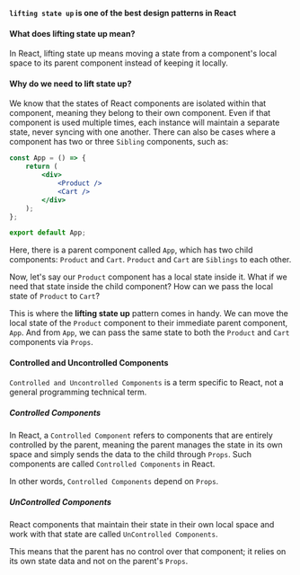 **`lifting state up` is one of the best design patterns in React**

#### What does lifting state up mean?

In React, lifting state up means moving a state from a component's local space to its parent component instead of keeping it locally.

#### Why do we need to lift state up?

We know that the states of React components are isolated within that component, meaning they belong to their own component. Even if that component is used multiple times, each instance will maintain a separate state, never syncing with one another. There can also be cases where a component has two or three `Sibling` components, such as:

```jsx filename="App.js"
const App = () => {
    return (
        <div>
            <Product />
            <Cart />
        </div>
    );
};

export default App;
```

Here, there is a parent component called `App`, which has two child components: `Product` and `Cart`. `Product` and `Cart` are `Siblings` to each other.

Now, let's say our `Product` component has a local state inside it. What if we need that state inside the child component? How can we pass the local state of `Product` to `Cart`?

This is where the **lifting state up** pattern comes in handy. We can move the local state of the `Product` component to their immediate parent component, `App`. And from `App`, we can pass the same state to both the `Product` and `Cart` components via `Props`.

#### Controlled and Uncontrolled Components

`Controlled and Uncontrolled Components` is a term specific to React, not a general programming technical term.

##### Controlled Components

In React, a `Controlled Component` refers to components that are entirely controlled by the parent, meaning the parent manages the state in its own space and simply sends the data to the child through `Props`. Such components are called `Controlled Components` in React.

In other words, `Controlled Components` depend on `Props`.

##### UnControlled Components

React components that maintain their state in their own local space and work with that state are called `UnControlled Components`.

This means that the parent has no control over that component; it relies on its own state data and not on the parent's `Props`.

